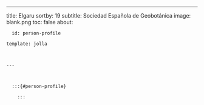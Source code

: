 ---
title: Elgaru
sortby: 19
subtitle: Sociedad Española de Geobotánica
image: blank.png
toc: false
about:

      id: person-profile

    template: jolla

    

    ---

      

      :::{#person-profile}

        :::

